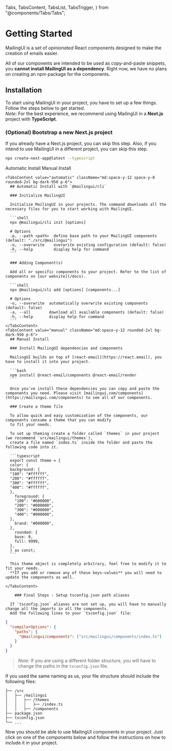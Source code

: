   Tabs,
  TabsContent,
  TabsList,
  TabsTrigger,
} from "@components/Tabs/Tabs";

# Getting Started

MailingUI is a set of _opinionated_ React components designed to make the creation of emails easier.

All of our components are intended to be used as copy-and-paste snippets, you **cannot install MailingUI
as a dependency**.
Right now, we have no plans on creating an npm package for the components.

## Installation

To start using MailingUI in your project, you have to set up a few things.
Follow the steps below to get started.<br />
_Note:_ For the best experience, we recommend using MailingUI in a **Next.js** project with **TypeScript**.

### (Optional) Bootstrap a new Next.js project

If you already have a Next.js project, you can skip this step.
Also, if you intend to use MailingUI in a different project, you can skip this step.

```bash
npx create-next-app@latest --typescript
```

  <Tabs defaultValue="automatic">
    <div className="flex items-center justify-start w-full mb-8">
      <TabsList className="mt-8 rounded-2xl">
        <TabsTrigger value="automatic" className="px-7 py-2 rounded-[10px]">Automatic Install</TabsTrigger>
        <TabsTrigger value="manual" className="px-7 py-2 rounded-[10px]">Manual Install</TabsTrigger>
      </TabsList>
    </div>

    <TabsContent value="automatic" className="md:space-y-12 space-y-8 rounded-2xl bg-dark-950 p-6">
      ## Automatic Install with `@mailingui/cli`

      ### Initialize MailingUI

      Initialize MailingUI in your projects. The command downloads all the necessary files for you to start working with MailingUI.

      ```shell
      npx @mailingui/cli init [options]

      # Options
      -p, --path <path>  define base path to your MailingUI components (default: "./src/@mailingui")
      -o, --overwrite    overwrite existing configuration (default: false)
      -h, --help         display help for command
      ```

      ### Adding Component(s)

      Add all or specific components to your project. Refer to the list of components on [our website](/docs).

      ```shell
      npx @mailingui/cli add [options] [components...]

      # Options
      -o, --overwrite  automatically overwrite existing components (default: false)
      -a, --all        download all available components (default: false)
      -h, --help       display help for command
      ```
    </TabsContent>
    <TabsContent value="manual" className="md:space-y-12 rounded-2xl bg-dark-950 p-6">
      ## Manual Install

      ### Install MailingUI dependencies and components

      MailingUI builds on top of [react-email](https://react.email), you have to install it into your project.

      ```bash
      npm install @react-email/components @react-email/render
      ```

      Once you've install these dependencies you can copy and paste the components you need. Please visit [mailingui.com/components](https://mailingui.com/components) to see all of our components.

      ### Create a theme file

      To allow quick and easy customization of the components, our components consume a theme that you can modify
      to fit your needs.

      To set up theming create a folder called `themes` in your project (we recommend `src/mailingui/themes`),
      create a file named `index.ts` inside the folder and paste the following code into it.

      ```typescript
      export const theme = {
      color: {
      background: {
      "100": "#ffffff",
      "200": "#ffffff",
      "300": "#ffffff",
      "400": "#ffffff",
      },
        foreground: {
        "100": "#000000",
        "200": "#000000",
        "300": "#000000",
        "400": "#000000",
      },
        brand: "#000000",
      },
        rounded: {
        base: 0,
        full: 9999,
      },
      } as const;
      ```

      This theme object is completely arbitrary, feel free to modify it to fit your needs.
      **If you add or remove any of these keys-values** you will need to update the components as well.

    </TabsContent>

  </Tabs>

        ### Final Steps - Setup tsconfig.json path aliases

      If `tsconfig.json` aliases are not set up, you will have to manually change all the imports in all the components.
      Add the following lines to your `tsconfig.json` file:

```json
{
  "compilerOptions": {
    "paths": {
      "@mailingui/components": ["src/mailingui/components/index.ts"]
    }
  }
}
```

> _Note:_ If you are using a different folder structure, you will have to change the paths in the `tsconfig.json` file.

If you used the same naming as us, your file structure should include the following files:

```tree
├── /src
│   ├── /mailingui
│   │   ├── /themes
│   │   │   ├── /index.ts
│   │   ├── /components
├── package.json
├── tsconfig.json
└── ...
```

Now you should be able to use MailingUI components in your project.
Just click on one of the components below and follow the instructions on how to include it in your project.
